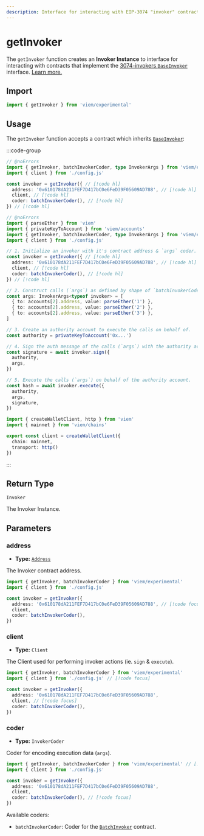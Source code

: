 ```yaml
---
description: Interface for interacting with EIP-3074 "invoker" contracts. 
---
```


# getInvoker

The `getInvoker` function creates an **Invoker Instance** to interface for interacting with contracts that implement the [3074-invokers `BaseInvoker`](https://github.com/anton-rs/3074-invokers/blob/05cc5b8532c0b52c9741658f59d1106fd8ced6f2/src/BaseInvoker.sol) interface. [Learn more.](/experimental/eip3074/invoker-instances)

## Import

```ts twoslash
import { getInvoker } from 'viem/experimental'
```

## Usage

The `getInvoker` function accepts a contract which inherits [`BaseInvoker`](https://github.com/anton-rs/3074-invokers/blob/05cc5b8532c0b52c9741658f59d1106fd8ced6f2/src/BaseInvoker.sol):

:::code-group

```ts twoslash [example.ts] 
// @noErrors
import { getInvoker, batchInvokerCoder, type InvokerArgs } from 'viem/experimental'
import { client } from './config.js'

const invoker = getInvoker({ // [!code hl]
  address: '0x610178dA211FEF7D417bC0e6FeD39F05609AD788', // [!code hl]
  client, // [!code hl]
  coder: batchInvokerCoder(), // [!code hl]
}) // [!code hl]
```

```ts twoslash [example.ts (Full)] 
// @noErrors
import { parseEther } from 'viem'
import { privateKeyToAccount } from 'viem/accounts'
import { getInvoker, batchInvokerCoder, type InvokerArgs } from 'viem/experimental'
import { client } from './config.js'

// 1. Initialize an invoker with it's contract address & `args` coder. // [!code hl]
const invoker = getInvoker({ // [!code hl]
  address: '0x610178dA211FEF7D417bC0e6FeD39F05609AD788', // [!code hl]
  client, // [!code hl]
  coder: batchInvokerCoder(), // [!code hl]
}) // [!code hl]

// 2. Construct calls (`args`) as defined by shape of `batchInvokerCoder`.
const args: InvokerArgs<typeof invoker> = [
  { to: accounts[2].address, value: parseEther('1') },
  { to: accounts[2].address, value: parseEther('2') },
  { to: accounts[2].address, value: parseEther('3') },
]

// 3. Create an authority account to execute the calls on behalf of.
const authority = privateKeyToAccount('0x...')

// 4. Sign the auth message of the calls (`args`) with the authority account.
const signature = await invoker.sign({
  authority,
  args,
})

// 5. Execute the calls (`args`) on behalf of the authority account.
const hash = await invoker.execute({
  authority,
  args,
  signature,
})
```

```ts twoslash [config.ts] filename="config.ts"
import { createWalletClient, http } from 'viem'
import { mainnet } from 'viem/chains'

export const client = createWalletClient({
  chain: mainnet,
  transport: http()
})
```

:::

## Return Type

`Invoker`

The Invoker Instance.

## Parameters

### address

- **Type:** [`Address`](/docs/glossary/types#address)

The Invoker contract address.

```ts twoslash
import { getInvoker, batchInvokerCoder } from 'viem/experimental'
import { client } from './config.js'

const invoker = getInvoker({
  address: '0x610178dA211FEF7D417bC0e6FeD39F05609AD788', // [!code focus]
  client,
  coder: batchInvokerCoder(),
})
```

### client

- **Type:** `Client`

The Client used for performing invoker actions (ie. `sign` & `execute`).

```ts twoslash
import { getInvoker, batchInvokerCoder } from 'viem/experimental'
import { client } from './config.js' // [!code focus]

const invoker = getInvoker({
  address: '0x610178dA211FEF7D417bC0e6FeD39F05609AD788',
  client, // [!code focus]
  coder: batchInvokerCoder(),
})
```

### coder

- **Type:** `InvokerCoder`

Coder for encoding execution data (`args`).

```ts twoslash
import { getInvoker, batchInvokerCoder } from 'viem/experimental' // [!code focus]
import { client } from './config.js'

const invoker = getInvoker({
  address: '0x610178dA211FEF7D417bC0e6FeD39F05609AD788',
  client, 
  coder: batchInvokerCoder(), // [!code focus]
})
```

Available coders:

- `batchInvokerCoder`: Coder for the [`BatchInvoker`](https://github.com/anton-rs/3074-invokers/blob/main/src/BatchInvoker.sol) contract.

